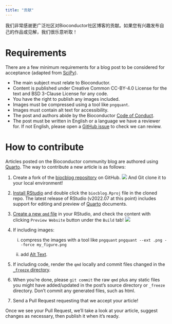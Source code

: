 ```yaml
---
title: "贡献"
---
```


我们非常感谢更广泛社区对Bioconductor社区博客的贡献。如果您有兴趣发布自己的作品或见解，我们很乐意听取！

# Requirements

There are a few minimum requirements for a blog post to be considered for acceptance (adapted from [SciPy](https://blog.scientific-python.org/about/submit/)). 

* The main subject must relate to Bioconductor.
* Content is published under Creative Common CC-BY-4.0 License for the text and BSD 3-Clause License for any code.
* You have the right to publish any images included. 
* Images must be compressed using a tool like `pngquant`.
* Images must contain alt text for accessibility.
* The post and authors abide by the Bioconductor [Code of Conduct](https://www.bioconductor.org/about/code-of-conduct).
* The post must be written in English or a language we have a reviewer for. If not English, please open a [GitHub issue](https://github.com/Bioconductor/biocblog/issues) to check we can review.

# How to contribute

Articles posted on the Bioconductor community blog are authored using
[Quarto](https://quarto.org).
The way to contribute a new article is as follows:

1.  Create a fork of the [biocblog repository](https://github.com/Bioconductor/biocblog) on GitHub. ![](./GitHubForkButton.png) And Git clone it to your local environment!

2. [Install RStudio](https://rstudio.com/products/rstudio/download/) and double click the `biocblog.Rproj` file in the cloned repo. The latest release of RStudio (v2022.07 at this point) includes support for editing and preview of [Quarto](https://quarto.org) documents.

3. [Create a new `qmd` file](https://quarto.org/docs/websites/website-blog.html#posts-directory) in your RStudio, and check the content with clicking `Preview Website` button under the `Build` tab! ![](./PreviewWebsiteButton.png)

4. If including images:

   i) compress the images with a tool like `pngquant`
   `pngquant --ext .png --force my_figure.png`
   
   ii) add [Alt Text](https://quarto.org/docs/computations/execution-options.html#caption-and-alt-text).
   
5. If including code, render the `qmd` locally and commit files changed in the [`_freeze` directory](https://quarto.org/docs/projects/code-execution.html#using-freeze). 

6. When you're done, please `git commit` the raw `qmd` plus any static files you might have added/updated in the post's source directory or `_freeze` directory. Don't commit any generated files, such as html.
    
7. Send a Pull Request requesting that we accept your article! 

Once we see your Pull Request, we'll take a look at your article, suggest
changes as necessary, then publish it when it's ready.
